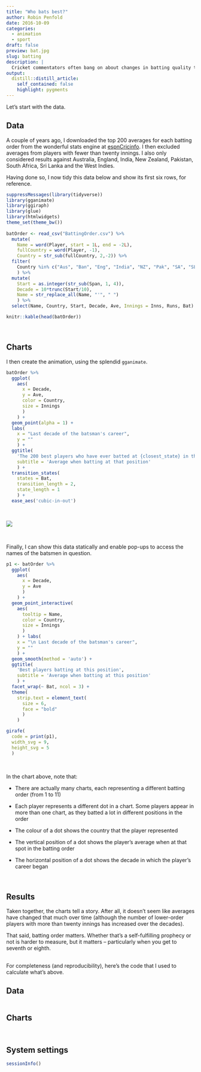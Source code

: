 ```yaml
---
title: "Who bats best?"
author: Robin Penfold
date: 2016-10-09
categories:
  - animation
  - sport
draft: false
preview: bat.jpg
slug: batting
description: |
  Cricket commentators often bang on about changes in batting quality through the ages. Or they say that batting order matters to averages ... or vice-versa. But is there anything in these questions? In this post, I try and find out a bit.
output:
  distill::distill_article:
    self_contained: false
    highlight: pygments
---
```


Let's start with the data.

## Data

A couple of years ago, I downloaded the top 200 averages for each batting order from the wonderful stats engine at [espnCricinfo](http://stats.espncricinfo.com/ci/engine/stats/index.html). I then excluded averages from players with fewer than twenty innings. I also only considered results against Australia, England, India, New Zealand, Pakistan, South Africa, Sri Lanka and the West Indies. 

Having done so, I now tidy this data below and show its first six rows, for reference.

```r
suppressMessages(library(tidyverse))
library(gganimate)
library(ggiraph)
library(glue)
library(htmlwidgets)
theme_set(theme_bw())
  
batOrder <- read_csv("BattingOrder.csv") %>% 
  mutate(
    Name = word(Player, start = 1L, end = -2L),
    fullCountry = word(Player, -1),
    Country = str_sub(fullCountry, 2,-2)) %>% 
  filter(
    Country %in% c("Aus", "Ban", "Eng", "India", "NZ", "Pak", "SA", "SL", "WI")
    ) %>% 
  mutate(
    Start = as.integer(str_sub(Span, 1, 4)),
    Decade = 10*trunc(Start/10),
    Name = str_replace_all(Name, "'", " ") 
    ) %>% 
  select(Name, Country, Start, Decade, Ave, Innings = Inns, Runs, Bat)

knitr::kable(head(batOrder))
```

</br>

## Charts

I then create the animation, using the splendid `gganimate`.

```r
batOrder %>% 
  ggplot(
    aes(
      x = Decade,
      y = Ave,
      color = Country, 
      size = Innings
      )
    ) +
  geom_point(alpha = 1) +
  labs(
    x = "Last decade of the batsman's career",
    y = ""
    ) +
  ggtitle(
    'The 200 best players who have ever batted at {closest_state} in the order',
    subtitle = 'Average when batting at that position'
    ) + 
  transition_states(
    states = Bat,
    transition_length = 2,
    state_length = 1
    ) + 
  ease_aes('cubic-in-out') 
```

</br> 

![](output.gif)

</br>

Finally, I can show this data statically and enable pop-ups to access the names of the batsmen in question.

```r
p1 <- batOrder %>% 
  ggplot(
    aes(
      x = Decade, 
      y = Ave
      )
    ) +
  geom_point_interactive(
    aes(
      tooltip = Name,
      color = Country,
      size = Innings
      )
    ) + labs(
    x = "\n Last decade of the batsman's career",
    y = ""
    ) + 
  geom_smooth(method = 'auto') +
  ggtitle(
    'Best players batting at this position',
    subtitle = 'Average when batting at this position'
    ) + 
  facet_wrap(~ Bat, ncol = 3) +
  theme(
    strip.text = element_text(
      size = 6, 
      face = "bold"
      )
    )

girafe(
  code = print(p1), 
  width_svg = 9, 
  height_svg = 5
  )
```

</br>

In the chart above, note that: 

  * There are actually many charts, each representing a different batting order (from 1 to 11)
  
  * Each player represents a different dot in a chart. Some players appear in more than one chart, as they batted a lot in different positions in the order
  
  * The colour of a dot shows the country that the player represented
  
  * The vertical position of a dot shows the player's average when at that spot in the batting order
  
  * The horizontal position of a dot shows the decade in which the player's career began

</br>

## Results

Taken together, the charts tell a story. After all, it doesn't seem like averages have changed that much over time (although the number of lower-order players with more than twenty innings has increased over the decades).

That said, batting order matters. Whether that's a self-fulfilling prophecy or not is harder to measure, but it matters -- particularly when you get to seventh or eighth.

##   {.appendix}

For completeness (and reproducibility), here's the code that I used to calculate what's above.

## Data {.appendix}

```r
```

## Charts {.appendix}

```r
```

```r
```

## System settings {.appendix}

```r
sessionInfo()
```